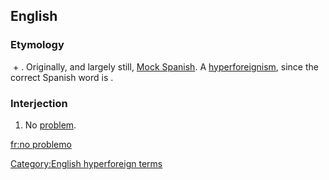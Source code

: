 ==English==
{{wikipedia}}

===Etymology===
{{m|en|no problem}} + {{m|en|-o}}. Originally, and largely still, [[w:Mock Spanish|Mock Spanish]]. A [[hyperforeignism]], since the correct Spanish word is {{m|es|problema||problem}}.

===Interjection===
{{en-interj|head=[[no]] [[problemo]]}}

# {{label|en|informal}} No [[problem]].

[[Category:English hyperforeign terms]]

[[fr:no problemo]]